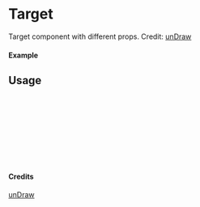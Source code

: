 
<Meta of={Target} title="unDraw/Target" />

# Target

Target component with different props.
Credit: [unDraw](https://undraw.co/illustrations)

#### Example

<Canvas of={Target.Primary} />

## Usage

```ts
import { Target } from "yadl-ui";

const Example = () => {
  return (
      <Target />
  );
};

export default Example;
```

#### Credits
[unDraw](https://undraw.co/illustrations)
